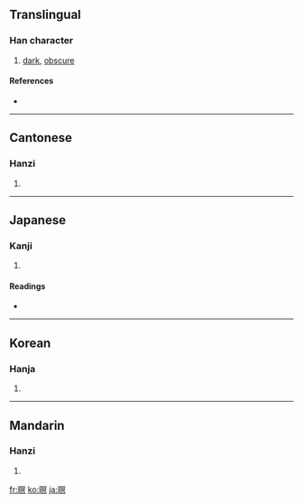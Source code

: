 ==Translingual==

===Han character===
{{Han char|rn=72|rad=日|as=10|sn=14|four=6708<sub>0</sub>|canj=日月日金 (ABAC)}}

# [[dark]], [[obscure]]

====References====
* {{Han ref|kx=0498.370|dkj=14083|dj=0867.150|hdz=21531.050|uh=669D|ud=26269|bh=BA5C|bd=47708}}

----

==Cantonese==

===Hanzi===
{{yue-hanzi|jyut=|y=ming4, ming6}}

# {{defn|Cantonese}}

----

==Japanese==

===Kanji===
{{ja-kanji|grade=|rs=日10}}

# {{defn|Japanese}}

====Readings====
* {{ja-readings|on=[[めい]] (mei), [[べい]] (bei), [[みょう]] (myō)|kun=[[くらい]] (kurai)}}

----

==Korean==

===Hanja===
{{ko-hanja|hangeul=명|eumhun=|rv=myeong|mr=myŏng|y=myeng}}

# {{defn|Korean}}

----

==Mandarin==

===Hanzi===
{{cmn-hanzi|pin=[[míng]] ([[ming2]])|wg=ming<sup>2</sup>}}

# {{defn|Mandarin}}

[[fr:暝]]
[[ko:暝]]
[[ja:暝]]